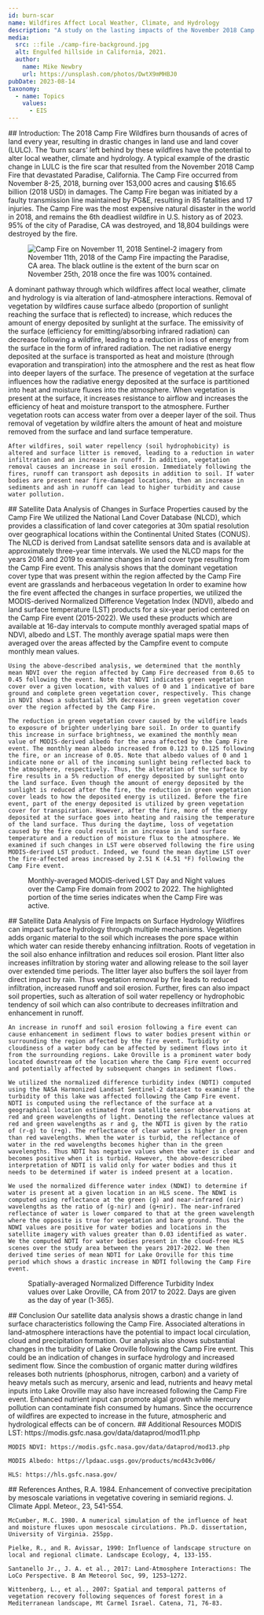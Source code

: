 ---
id: burn-scar
name: Wildfires Affect Local Weather, Climate, and Hydrology
description: "A study on the lasting impacts of the November 2018 Camp Fire in Northern California"
media:
  src: ::file ./camp-fire-background.jpg
  alt: Engulfed hillside in California, 2021.
  author:
    name: Mike Newbry
    url: https://unsplash.com/photos/DwtX9mMHBJ0
pubDate: 2023-08-14
taxonomy:
  - name: Topics
    values:
      - EIS
---

<Block>
  <Prose>
    ## Introduction: The 2018 Camp Fire
    Wildfires burn thousands of acres of land every year, resulting in drastic changes in land use and land cover (LULC). The ‘burn scars’ left behind by these wildfires have the potential to alter local weather, climate and hydrology. A typical example of the drastic change in LULC is the fire scar that resulted from the November 2018 Camp Fire that devastated Paradise, California. The Camp Fire occurred from November 8-25, 2018, burning over 153,000 acres and causing $16.65 billion (2018 USD) in damages. The Camp Fire began was initiated by a faulty transmission line maintained by PG&E, resulting in 85 fatalities and 17 injuries. The Camp Fire was the most expensive natural disaster in the world in 2018, and remains the 6th deadliest wildfire in U.S. history as of 2023. 95% of the city of Paradise, CA was destroyed, and 18,804 buildings were destroyed by the fire.     
  </Prose>

  <Figure>
      <Image
      src={new URL('./camp-fire-sentinel-20181111.jpg', import.meta.url).href}
      alt='Camp Fire on November 11, 2018'
    />
    <Caption>
    Sentinel-2 imagery from November 11th, 2018 of the Camp Fire impacting the Paradise, CA area. The black outline is the extent of the burn scar on November 25th, 2018 once the fire was 100% contained.
    </Caption>
  </Figure>
</Block>

<Block>
  <Prose>
     A dominant pathway through which wildfires affect local weather, climate and hydrology is via alteration of land-atmosphere interactions. Removal of vegetation by wildfires cause surface albedo (proportion of sunlight reaching the surface that is reflected) to increase, which reduces the amount of energy deposited by sunlight at the surface. The emissivity of the surface (efficiency for emitting/absorbing infrared radiation) can decrease following a wildfire, leading to a reduction in loss of energy from the surface in the form of infrared radiation. The net radiative energy deposited at the surface is transported as heat and moisture (through evaporation and transpiration) into the atmosphere and the rest as heat flow into deeper layers of the surface. The presence of vegetation at the surface influences how the radiative energy deposited at the surface is partitioned into heat and moisture fluxes into the atmosphere. When vegetation is present at the surface, it increases resistance to airflow and increases the efficiency of heat and moisture transport to the atmosphere. Further vegetation roots can access water from over a deeper layer of the soil. Thus removal of vegetation by wildfire alters the amount of heat and moisture removed from the surface and land surface temperature.

    After wildfires, soil water repellency (soil hydrophobicity) is altered and surface litter is removed, leading to a reduction in water infiltration and an increase in runoff. In addition, vegetation removal causes an increase in soil erosion. Immediately following the fires, runoff can transport ash deposits in addition to soil. If water bodies are present near fire-damaged locations, then an increase in sediments and ash in runoff can lead to higher turbidity and cause water pollution. 
  </Prose>
</Block>

<Block>
  <Prose>
    ## Satellite Data Analysis of Changes in Surface Properties caused by the Camp Fire
    We utilized the National Land Cover Database (NLCD), which provides a classification of land cover categories at 30m spatial resolution over geographical locations within the Continental United States (CONUS). The NLCD is derived from Landsat satellite sensors data and is available at approximately three-year time intervals. We used the NLCD maps for the years 2016 and 2019 to examine changes in land cover type resulting from the Camp Fire event. This analysis shows that the dominant vegetation cover type that was present within the region affected by the Camp Fire event are grasslands and herbaceous vegetation
  </Prose>
</Block>

<Block>
  <Prose>
    In order to examine how the fire event affected the changes in surface properties, we utilized the MODIS-derived Normalized Difference Vegetation Index (NDVI), albedo and land surface temperature (LST) products for a six-year period centered on the Camp Fire event (2015-2022). We used these products which are available at 16-day intervals to compute monthly averaged spatial maps of NDVI, albedo and LST. The monthly average spatial maps were then averaged over the areas affected by the Campfire event to compute monthly mean values. 
  
    Using the above-described analysis, we determined that the monthly mean NDVI over the region affected by Camp Fire decreased from 0.65 to 0.45 following the event. Note that NDVI indicates green vegetation cover over a given location, with values of 0 and 1 indicative of bare ground and complete green vegetation cover, respectively. This change in NDVI shows a substantial 30% decrease in green vegetation cover over the region affected by the Camp Fire.
    
    The reduction in green vegetation cover caused by the wildfire leads to exposure of brighter underlying bare soil. In order to quantify this increase in surface brightness, we examined the monthly mean value of MODIS-derived albedo for the area affected by the Camp Fire event. The monthly mean albedo increased from 0.123 to 0.125 following the fire, or an increase of 0.05. Note that albedo values of 0 and 1 indicate none or all of the incoming sunlight being reflected back to the atmosphere, respectively. Thus, the alteration of the surface by fire results in a 5% reduction of energy deposited by sunlight onto the land surface. Even though the amount of energy deposited by the sunlight is reduced after the fire, the reduction in green vegetation cover leads to how the deposited energy is utilized. Before the fire event, part of the energy deposited is utilized by green vegetation cover for transpiration. However, after the fire, more of the energy deposited at the surface goes into heating and raising the temperature of the land surface. Thus during the daytime, loss of vegetation caused by the fire could result in an increase in land surface temperature and a reduction of moisture flux to the atmosphere. We examined if such changes in LST were observed following the fire using MODIS-derived LST product. Indeed, we found the mean daytime LST over the fire-affected areas increased by 2.51 K (4.51 ⁰F) following the Camp Fire event.
  </Prose>
</Block>


<Block>
  <Figure>
    <Chart
      dataPath={new URL('./camp-fire-lst.csv', import.meta.url).href}
      dateFormat="%m/%d/%Y"
      idKey='Source'
      xKey='Date'
      yKey='LST'
      yAxisLabel='LST (Kelvin)'
      highlightStart = '11/8/2018'
      highlightEnd = '11/25/2018'
      highlightLabel = 'Camp Fire'
    />
    <Caption>
      Monthly-averaged MODIS-derived LST Day and Night values over the Camp Fire domain from 2002 to 2022. The highlighted portion of the time series indicates when the Camp Fire was active.
    </Caption>
  </Figure>
</Block>


<Block>
  <Prose>
    ## Satellite Data Analysis of Fire Impacts on Surface Hydrology
    Wildfires can impact surface hydrology through multiple mechanisms. Vegetation adds organic material to the soil which increases the pore space within which water can reside thereby enhancing infiltration. Roots of vegetation in the soil also enhance infiltration and reduces soil erosion. Plant litter also increases infiltration by storing water and allowing release to the soil layer over extended time periods. The litter layer also buffers the soil layer from direct impact by rain. Thus vegetation removal by fire leads to reduced infiltration, increased runoff and soil erosion. Further, fires can also impact soil properties, such as alteration of soil water repellency or hydrophobic tendency of soil which can also contribute to decreases infiltration and enhancement in runoff. 
  
    An increase in runoff and soil erosion following a fire event can cause enhancement in sediment flows to water bodies present within or surrounding the region affected by the fire event. Turbidity or cloudiness of a water body can be affected by sediment flows into it from the surrounding regions. Lake Oroville is a prominent water body located downstream of the location where the Camp Fire event occurred and potentially affected by subsequent changes in sediment flows.
  
    We utilized the normalized difference turbidity index (NDTI) computed using the NASA Harmonized Landsat Sentinel-2 dataset to examine if the turbidity of this lake was affected following the Camp Fire event. NDTI is computed using the reflectance of the surface at a geographical location estimated from satellite sensor observations at red and green wavelengths of light. Denoting the reflectance values at red and green wavelengths as r and g, the NDTI is given by the ratio of (r-g) to (r+g). The reflectance of clear water is higher in green than red wavelengths. When the water is turbid, the reflectance of water in the red wavelengths becomes higher than in the green wavelengths. Thus NDTI has negative values when the water is clear and becomes positive when it is turbid. However, the above-described interpretation of NDTI is valid only for water bodies and thus it needs to be determined if water is indeed present at a location.
  
    We used the normalized difference water index (NDWI) to determine if water is present at a given location in an HLS scene. The NDWI is computed using reflectance at the green (g) and near-infrared (nir) wavelengths as the ratio of (g-nir) and (g+nir). The near-infrared reflectance of water is lower compared to that at the green wavelength where the opposite is true for vegetation and bare ground. Thus the NDWI values are positive for water bodies and locations in the satellite imagery with values greater than 0.03 identified as water. We the computed NDTI for water bodies present in the cloud-free HLS scenes over the study area between the years 2017-2022. We then derived time series of mean NDTI for Lake Oroville for this time period which shows a drastic increase in NDTI following the Camp Fire event. 
  </Prose>
</Block>

<Block>
  <Figure>
    <Chart
      dataPath={new URL('./camp-fire-oroville-ndti.csv', import.meta.url).href}
      dateFormat="%Y%j"
      idKey='Source'
      xKey='Date'
      yKey='NDTI'
      yAxisLabel='NDTI'
      highlightStart = '2018312'
      highlightEnd = '2018329'
      highlightLabel = 'Camp Fire'
    />
    <Caption>
      Spatially-averaged Normalized Difference Turbidity Index values over Lake Oroville, CA from 2017 to 2022. Days are given as the day of year (1-365).
    </Caption>
  </Figure>
</Block>


<Block>
  <Prose>
    ## Conclusion
    Our satellite data analysis shows a drastic change in land surface characteristics following the Camp Fire. Associated alterations in land-atmosphere interactions have the potential to impact local circulation, cloud and precipitation formation. Our analysis also shows substantial changes in the turbidity of Lake Oroville following the Camp Fire event. This could be an indication of changes in surface hydrology and increased sediment flow. Since the combustion of organic matter during wildfires releases both nutrients (phosphorus, nitrogen, carbon) and a variety of heavy metals such as mercury, arsenic and lead, nutrients and heavy metal inputs into Lake Oroville may also have increased following the Camp Fire event. Enhanced nutrient input can promote algal growth while mercury pollution can contaminate fish consumed by humans. Since the occurrence of wildfires are expected to increase in the future, atmospheric and hydrological effects can be of concern.
  </Prose>
</Block>

<Block>
  <Prose>
    ## Additional Resources
    MODIS LST: https://modis.gsfc.nasa.gov/data/dataprod/mod11.php

    MODIS NDVI: https://modis.gsfc.nasa.gov/data/dataprod/mod13.php

    MODIS Albedo: https://lpdaac.usgs.gov/products/mcd43c3v006/

    HLS: https://hls.gsfc.nasa.gov/ 
  </Prose>
</Block>

<Block>
  <Prose>
    ## References
    Anthes, R.A. 1984. Enhancement of convective precipitation by mesoscale variations in vegetative covering in semiarid regions. J. Climate Appl. Meteor., 23, 541-554.
  
    McCumber, M.C. 1980. A numerical simulation of the influence of heat and moisture fluxes upon mesoscale circulations. Ph.D. dissertation, University of Virginia. 255pp.
  
    Pielke, R., and R. Avissar, 1990: Influence of landscape structure on local and regional climate. Landscape Ecology, 4, 133-155.
  
    Santanello Jr., J. A. et al., 2017: Land-Atmosphere Interactions: The LoCo Perspective. B Am Meteorol Soc, 99, 1253–1272.
  
    Wittenberg, L., et al., 2007: Spatial and temporal patterns of vegetation recovery following sequences of forest forest in a Mediterranean landscape, Mt Carmel Israel. Catena, 71, 76-83.

  </Prose>
</Block>

